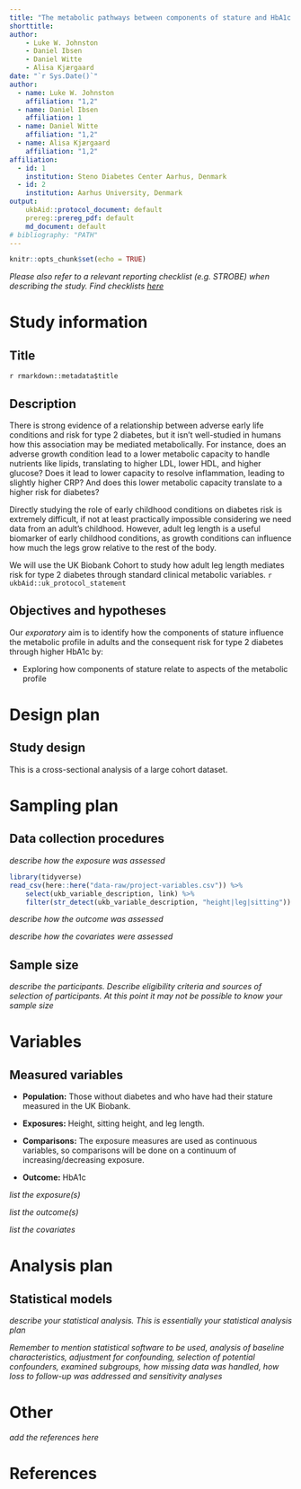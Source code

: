 ```yaml
---
title: "The metabolic pathways between components of stature and HbA1c: Protocol for an exploratory cross-sectional analysis in the UK Biobank"
shorttitle: 
author: 
    - Luke W. Johnston
    - Daniel Ibsen
    - Daniel Witte
    - Alisa Kjærgaard
date: "`r Sys.Date()`"
author: 
  - name: Luke W. Johnston
    affiliation: "1,2"
  - name: Daniel Ibsen
    affiliation: 1
  - name: Daniel Witte
    affiliation: "1,2"
  - name: Alisa Kjærgaard
    affiliation: "1,2"
affiliation:
  - id: 1
    institution: Steno Diabetes Center Aarhus, Denmark
  - id: 2
    institution: Aarhus University, Denmark
output: 
    ukbAid::protocol_document: default
    prereg::prereg_pdf: default
    md_document: default
# bibliography: "PATH"
---
```


```r
knitr::opts_chunk$set(echo = TRUE)
```

*Please also refer to a relevant reporting checklist (e.g. STROBE) when
describing the study. Find checklists
[here](https://www.equator-network.org/)*

# Study information

## Title

`r rmarkdown::metadata$title`

## Description

There is strong evidence of a relationship between adverse early life
conditions and risk for type 2 diabetes, but it isn't well-studied in
humans how this association may be mediated metabolically. For instance,
does an adverse growth condition lead to a lower metabolic capacity to
handle nutrients like lipids, translating to higher LDL, lower HDL, and
higher glucose? Does it lead to lower capacity to resolve inflammation,
leading to slightly higher CRP? And does this lower metabolic capacity
translate to a higher risk for diabetes?

Directly studying the role of early childhood conditions on diabetes
risk is extremely difficult, if not at least practically impossible
considering we need data from an adult's childhood. However, adult leg
length is a useful biomarker of early childhood conditions, as growth
conditions can influence how much the legs grow relative to the rest of
the body.

We will use the UK Biobank Cohort to study how adult leg length mediates
risk for type 2 diabetes through standard clinical metabolic variables.
`r ukbAid::uk_protocol_statement`

## Objectives and hypotheses

Our *exporatory* aim is to identify how the components of stature
influence the metabolic profile in adults and the consequent risk for
type 2 diabetes through higher HbA1c by:

-   Exploring how components of stature relate to aspects of the
    metabolic profile

# Design plan

## Study design

This is a cross-sectional analysis of a large cohort dataset.

# Sampling plan

## Data collection procedures

*describe how the exposure was assessed*

```r
library(tidyverse)
read_csv(here::here("data-raw/project-variables.csv")) %>% 
    select(ukb_variable_description, link) %>% 
    filter(str_detect(ukb_variable_description, "height|leg|sitting"))
```

*describe how the outcome was assessed*

*describe how the covariates were assessed*

## Sample size

*describe the participants. Describe eligibility criteria and sources of
selection of participants. At this point it may not be possible to know
your sample size*

# Variables

## Measured variables

-   **Population:** Those without diabetes and who have had their
    stature measured in the UK Biobank.

-   **Exposures:** Height, sitting height, and leg length.

-   **Comparisons:** The exposure measures are used as continuous
    variables, so comparisons will be done on a continuum of
    increasing/decreasing exposure.

-   **Outcome:** HbA1c

*list the exposure(s)*

*list the outcome(s)*

*list the covariates*

# Analysis plan

## Statistical models

*describe your statistical analysis. This is essentially your
statistical analysis plan*

*Remember to mention statistical software to be used, analysis of
baseline characteristics, adjustment for confounding, selection of
potential confounders, examined subgroups, how missing data was handled,
how loss to follow-up was addressed and sensitivity analyses*

# Other

*add the references here*

# References

